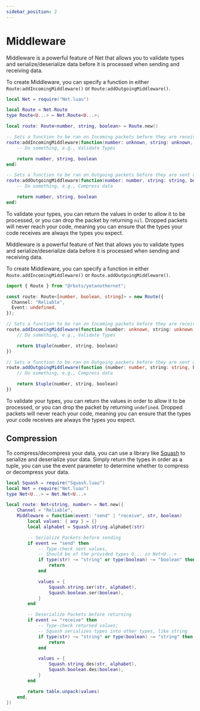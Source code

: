 ```yaml
---
sidebar_position: 2
---
```



# Middleware

<Tabs>
<TabItem value="lua" label="Luau" default>

Middleware is a powerful feature of Net that allows you to validate types and serialize/deserialize data before it is processed when sending and receiving data.

To create Middleware, you can specify a function in either `Route:addIncomingMiddleware()` or `Route:addOutgoingMiddleware()`.

```lua
local Net = require("Net.luau")

local Route = Net.Route
type Route<U...> = Net.Route<U...>;

local route: Route<number, string, boolean> = Route.new()

-- Sets a function to be ran on Incoming packets before they are received over the network
route:addIncomingMiddleware(function(number: unknown, string: unknown, boolean: unknown)
    -- Do something, e.g., Validate Types

    return number, string, boolean
end)

-- Sets a function to be ran on Outgoing packets before they are sent over the network
route:addOutgoingMiddleware(function(number: number, string: string, boolean: boolean)
    -- Do something, e.g., Compress data

    return number, string, boolean
end)
```

To validate your types, you can return the values in order to allow it to be processed, or you can drop the packet by returning `nil`. Dropped packets will never reach your code, meaning you can ensure that the types your code receives are always the types you expect.

</TabItem>
<TabItem value="ts" label="Typescript">

Middleware is a powerful feature of Net that allows you to validate types and serialize/deserialize data before it is processed when sending and receiving data.

To create Middleware, you can specify a function in either `Route.addIncomingMiddleware()` or `Route.addOutgoingMiddleware()`.

```ts
import { Route } from "@rbxts/yetanothernet";

const route: Route<[number, boolean, string]> = new Route({
  Channel: "Reliable",
  Event: undefined,
});

// Sets a function to be ran on Incoming packets before they are received over the network
route.addIncomingMiddleware(function (number: unknown, string: unknown, boolean: unknown) {
    // Do something, e.g., Validate Types

    return $tuple(number, string, boolean)
})

// Sets a function to be ran on Outgoing packets before they are sent over the network
route.addOutgoingMiddleware(function (number: number, string: string, boolean: boolean) {
    // Do something, e.g., Compress data

    return $tuple(number, string, boolean)
})
```

To validate your types, you can return the values in order to allow it to be processed, or you can drop the packet by returning `undefined`. Dropped packets will never reach your code, meaning you can ensure that the types your code receives are always the types you expect.

</TabItem>
</Tabs>

## Compression

To compress/decompress your data, you can use a library like [Squash](https://github.com/Data-Oriented-House/Squash) to serialize and deserialize your data. Simply return the types in order as a tuple, you can use the event parameter to determine whether to compress or decompress your data.

```lua
local Squash = require("Squash.luau")
local Net = require("Net.luau")
type Net<U...> = Net.Net<U...>

local route: Net<string, number> = Net.new({
    Channel = "Reliable",
    Middleware = function(event: "send" | "receive", str, boolean)
        local values: { any } = {}
        local alphabet = Squash.string.alphabet(str)

        -- Serialize Packets before sending
        if event == "send" then
            -- Type-check sent values,
        	-- Should be of the provided types U... in Net<U...>
            if type(str) ~= "string" or type(boolean) ~= "boolean" then
                return
            end

            values = {
                Squash.string.ser(str, alphabet),
                Squash.boolean.ser(boolean),
            }
        end

        -- Deserialize Packets before returning
        if event == "receive" then
            -- Type-check returned values;
        	-- Squash serializes types into other types, like string
            if type(str) ~= "string" or type(boolean) ~= "string" then
                return
            end

            values = {
                Squash.string.des(str, alphabet),
                Squash.boolean.des(boolean),
            }
        end

        return table.unpack(values)
    end,
})
```